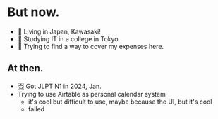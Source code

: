 # But now.

- 🗾 Living in Japan, Kawasaki!
- 🧙 Studying IT in a college in Tokyo.
- 🍙 Trying to find a way to cover my expenses here.

## At then.

- 🈴 Got JLPT N1 in 2024, Jan.
- Trying to use Airtable as personal calendar system
  - it's cool but difficult to use, maybe because the UI, but it's cool
  - failed
